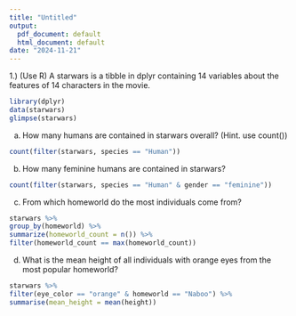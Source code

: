 ```yaml
---
title: "Untitled"
output:
  pdf_document: default
  html_document: default
date: "2024-11-21"
---
```


1.) (Use R) A starwars is a tibble in dplyr containing 14 variables about the features of 14 characters in the movie.

```r
library(dplyr)
data(starwars)
glimpse(starwars)
```

a.  How many humans are contained in starwars overall? (Hint. use count())

```r
count(filter(starwars, species == "Human"))
```

b.  How many feminine humans are contained in starwars?

```r
count(filter(starwars, species == "Human" & gender == "feminine"))
```

c.  From which homeworld do the most individuals come from?

```r
starwars %>%
group_by(homeworld) %>%
summarize(homeworld_count = n()) %>%
filter(homeworld_count == max(homeworld_count))
```

d.  What is the mean height of all individuals with orange eyes from the most popular homeworld?

```r
starwars %>%
filter(eye_color == "orange" & homeworld == "Naboo") %>%
summarise(mean_height = mean(height))
```
